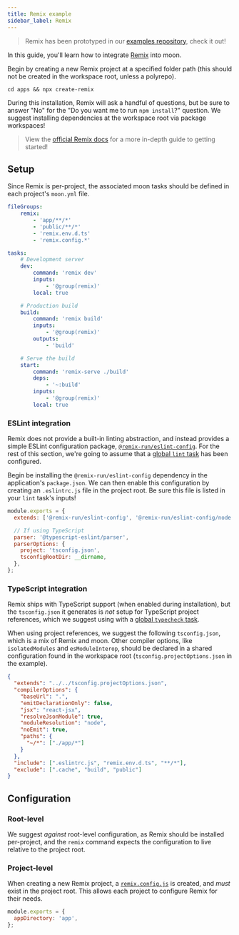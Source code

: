 ```yaml
---
title: Remix example
sidebar_label: Remix
---
```



> Remix has been prototyped in our
> [examples repository](https://github.com/moonrepo/examples/tree/master/apps/remix-app), check it
> out!

In this guide, you'll learn how to integrate [Remix](https://remix.run) into moon.

Begin by creating a new Remix project at a specified folder path (this should not be created in the
workspace root, unless a polyrepo).

```shell
cd apps && npx create-remix
```

During this installation, Remix will ask a handful of questions, but be sure to answer "No" for the
"Do you want me to run `npm install`?" question. We suggest installing dependencies at the workspace
root via package workspaces!

> View the [official Remix docs](https://remix.run/docs/en/v1) for a more in-depth guide to getting
> started!

## Setup

Since Remix is per-project, the associated moon tasks should be defined in each project's `moon.yml`
file.

```yaml title="<project>/moon.yml"
fileGroups:
	remix:
		- 'app/**/*'
		- 'public/**/*'
		- 'remix.env.d.ts'
		- 'remix.config.*'

tasks:
	# Development server
	dev:
		command: 'remix dev'
		inputs:
			- '@group(remix)'
		local: true

	# Production build
	build:
		command: 'remix build'
		inputs:
			- '@group(remix)'
		outputs:
			- 'build'

	# Serve the build
	start:
		command: 'remix-serve ./build'
		deps:
			- '~:build'
		inputs:
			- '@group(remix)'
		local: true
```

### ESLint integration

Remix does not provide a built-in linting abstraction, and instead provides a simple ESLint
configuration package,
[`@remix-run/eslint-config`](https://www.npmjs.com/package/@remix-run/eslint-config). For the rest
of this section, we're going to assume that a [global `lint` task](./eslint) has been configured.

Begin be installing the `@remix-run/eslint-config` dependency in the application's `package.json`.
We can then enable this configuration by creating an `.eslintrc.js` file in the project root. Be
sure this file is listed in your `lint` task's inputs!

```js title="<project>/.eslintrc.js"
module.exports = {
  extends: ['@remix-run/eslint-config', '@remix-run/eslint-config/node'],

  // If using TypeScript
  parser: '@typescript-eslint/parser',
  parserOptions: {
    project: 'tsconfig.json',
    tsconfigRootDir: __dirname,
  },
};
```

### TypeScript integration

Remix ships with TypeScript support (when enabled during installation), but the `tsconfig.json` it
generates is _not_ setup for TypeScript project references, which we suggest using with a
[global `typecheck` task](./typescript).

When using project references, we suggest the following `tsconfig.json`, which is a mix of Remix and
moon. Other compiler options, like `isolatedModules` and `esModuleInterop`, should be declared in a
shared configuration found in the workspace root (`tsconfig.projectOptions.json` in the example).

```json title="<project>/tsconfig.json"
{
  "extends": "../../tsconfig.projectOptions.json",
  "compilerOptions": {
    "baseUrl": ".",
    "emitDeclarationOnly": false,
    "jsx": "react-jsx",
    "resolveJsonModule": true,
    "moduleResolution": "node",
    "noEmit": true,
    "paths": {
      "~/*": ["./app/*"]
    }
  },
  "include": [".eslintrc.js", "remix.env.d.ts", "**/*"],
  "exclude": [".cache", "build", "public"]
}
```

## Configuration

### Root-level

We suggest _against_ root-level configuration, as Remix should be installed per-project, and the
`remix` command expects the configuration to live relative to the project root.

### Project-level

When creating a new Remix project, a
[`remix.config.js`](https://remix.run/docs/en/v1/api/conventions) is created, and _must_ exist in
the project root. This allows each project to configure Remix for their needs.

```js title="<project>/remix.config.js"
module.exports = {
  appDirectory: 'app',
};
```
